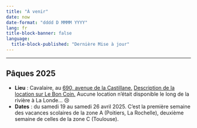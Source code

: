 ```yaml
---
title: "À venir"
date: now
date-format: "dddd D MMMM YYYY"
lang: fr
title-block-banner: false
language:
  title-block-published: "Dernière Mise à jour"
---
```


----

## Pâques 2025


- **Lieu** : Cavalaire, au [690, avenue de la Castillane.](https://www.google.fr/maps/place/690+Av.+de+la+Castillane,+83240+Cavalaire-sur-Mer/@43.1799155,6.5186244,17z/data=!3m1!4b1!4m6!3m5!1s0x12cece591e5930d7:0xb10c8954cab91355!8m2!3d43.1799155!4d6.5212047!16s%2Fg%2F11v03txd_3?entry=ttu) [Description de la location sur Le Bon Coin.](https://www.leboncoin.fr/locations_saisonnieres/1489618857.htm) Aucune location n'était disponible le long de la rivière à La Londe... 😢
- **Dates** : du samedi 19 au samedi 26 avril 2025. C'est la première semaine des vacances scolaires de la zone A (Poitiers, La Rochelle), deuxième semaine de celles de la zone C (Toulouse).


<!-- ## Été 2024 -->

<!-- - **Lieu** : plongée depuis Camaret, location au [29 Rue du Vallon, 29160 Crozon](https://www.google.fr/maps/place/29+Rue+du+Vallon,+29160+Crozon/@48.2422406,-4.4903547,17z/data=!4m6!3m5!1s0x4816c14558e67321:0xa6cbfd4677f8f404!8m2!3d48.242415!4d-4.4902283!16s%2Fg%2F11cs842dhp?entry=ttu) -->
<!-- - **Dates** : du samedi 13 au samedi 20 juillet -->

<!-- [Description de la location sur Booking.com](https://sp.booking.com/hotel/fr/ker-seasea-vue-mer-wifi.fr.html?aid=882988&label=adtechclicktripz-link-dcomparetofr-city-M1416272_pub-3127_campaign-4601_xqdz-7b5d51b969d7f7c70c6f8013c2940ff2_los-01_bw-007_lang-fr_curr-EUR_nrm-01_gstadt-02_gstkid-00_clkid-28cdeb005ec4ad5036e94e2e2fb2f2da&sid=81576bb4ed2502ce40882105f4059b69&checkin=2024-07-13;checkout=2024-07-20;dest_id=-1423109;dest_type=city;dist=0;group_adults=10;group_children=0;hapos=1;hpos=1;no_rooms=1;req_adults=10;req_children=0;room1=A%2CA%2CA%2CA%2CA%2CA%2CA%2CA%2CA%2CA;sb_price_type=total;soh=1;sr_order=popularity;srepoch=1712522013;srpvid=60dc908b0f520501;type=total;ucfs=1&#no_availability_msg) -->

<!-- **Horaires des marées à Brest** -->

<!-- ![](img/Coef2024.png){width=65%}  ![](img/Maree2024.png){width=30%} -->


<!-- ## Toussaint 2024 -->

<!-- - **Lieu** : Probablement pas Cavalaire. Marseille ? La Londe ? Ailleurs ? -->
<!-- - **Dates** : du samedi 26 octobre au samedi 2 novembre (semaine prévue initialement), ou du 19 au 26 octobre, selon dispo des uns et des autres -->
